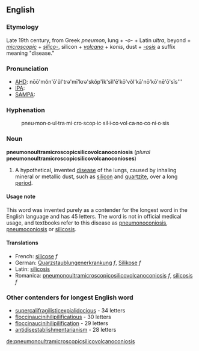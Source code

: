 ==English==
===Etymology===
Late 19th century, from Greek ''pneumon'', lung + ''-o-'' + Latin ''ultra'', beyond + ''[[microscopic]]'' + ''[[silico-]]'', silicon + ''[[volcano]]'' + ''konis'', dust + ''[[-osis]]'' a suffix meaning "disease."

===Pronunciation===
*[[w:AHD|AHD]]: nōō'mŏn'ō'ŭl'trə'mī'krə'skŏp'ĭk'sĭl'ē'kō'vŏl'kā'nō'kō'nē'ō'sĭs'''
*[[w:IPA|IPA]]:
*[[w:SAMPA|SAMPA]]:

===Hyphenation===
:pneu&middot;mon&middot;o&middot;ul&middot;tra&middot;mi&middot;cro&middot;scop&middot;ic&middot;sil&middot;i&middot;co&middot;vol&middot;ca&middot;no&middot;co&middot;ni&middot;o&middot;sis

===Noun===
'''pneumonoultramicroscopicsilicovolcanoconiosis''' (''plural'' '''pneumonoultramicroscopicsilicovolcanoconioses''')

#A hypothetical, invented [[disease]] of the lungs, caused by inhaling mineral or metallic dust, such as [[silicon]] and [[quartzite]], over a long [[period]].  

====Usage note====
This word was invented purely as a contender for the longest word in the English language and has 45 letters.  The word is not in official medical usage, and textbooks refer to this disease as [[pneumonoconiosis]], [[pneumoconiosis]] or [[silicosis]].

====Translations====
*French: [[silicose]] ''f''
*German: [[Quarzstaublungenerkrankung]] ''f'', [[Silikose]] ''f''
*Latin: [[silicosis]]
*Romanica: [[pneumonoultramicroscopicosilicovolcanoconiosis]] ''f'', [[silicosis]] ''f''

===Other contenders for longest English word===
*[[supercalifragilisticexpialidocious]] - 34 letters
*[[floccinaucinihilipilification|floccinaucinihilipilificatious]] - 30 letters
*[[floccinaucinihilipilification]] - 29 letters
*[[antidisestablishmentarianism]] - 28 letters

[[de:pneumonoultramicroscopicsilicovolcanoconiosis]]